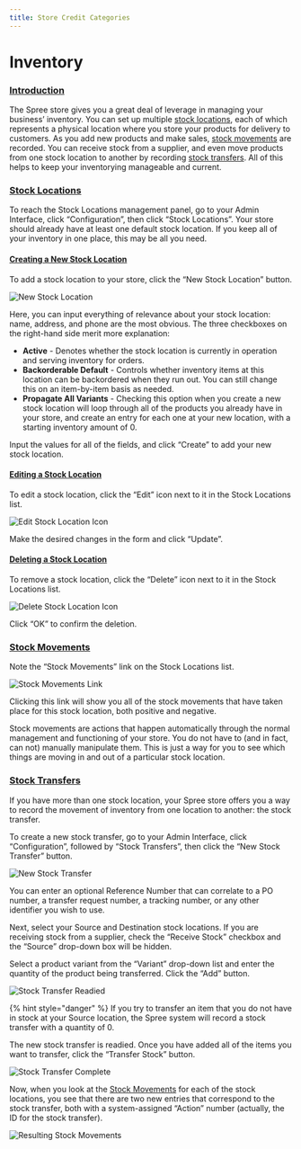 ```yaml
---
title: Store Credit Categories
---
```


# Inventory

### [Introduction](inventory.md#introduction) <a href="#introduction" id="introduction"></a>

The Spree store gives you a great deal of leverage in managing your business’ inventory. You can set up multiple [stock locations](inventory.md#stock-locations), each of which represents a physical location where you store your products for delivery to customers. As you add new products and make sales, [stock movements](inventory.md#stock-movements) are recorded. You can receive stock from a supplier, and even move products from one stock location to another by recording [stock transfers](inventory.md#stock-transfers). All of this helps to keep your inventorying manageable and current.

### [Stock Locations](inventory.md#stock-locations) <a href="#stock-locations" id="stock-locations"></a>

To reach the Stock Locations management panel, go to your Admin Interface, click “Configuration”, then click “Stock Locations”. Your store should already have at least one default stock location. If you keep all of your inventory in one place, this may be all you need.

#### [Creating a New Stock Location](inventory.md#creating-a-new-stock-location) <a href="#creating-a-new-stock-location" id="creating-a-new-stock-location"></a>

To add a stock location to your store, click the “New Stock Location” button.

![New Stock Location](</images//image (8).png>)

Here, you can input everything of relevance about your stock location: name, address, and phone are the most obvious. The three checkboxes on the right-hand side merit more explanation:

* **Active** - Denotes whether the stock location is currently in operation and serving inventory for orders.
* **Backorderable Default** - Controls whether inventory items at this location can be backordered when they run out. You can still change this on an item-by-item basis as needed.
* **Propagate All Variants** - Checking this option when you create a new stock location will loop through all of the products you already have in your store, and create an entry for each one at your new location, with a starting inventory amount of 0.

Input the values for all of the fields, and click “Create” to add your new stock location.

#### [Editing a Stock Location](inventory.md#editing-a-stock-location) <a href="#editing-a-stock-location" id="editing-a-stock-location"></a>

To edit a stock location, click the “Edit” icon next to it in the Stock Locations list.

![Edit Stock Location Icon](</images//image (124).png>)

Make the desired changes in the form and click “Update”.

#### [Deleting a Stock Location](inventory.md#deleting-a-stock-location) <a href="#deleting-a-stock-location" id="deleting-a-stock-location"></a>

To remove a stock location, click the “Delete” icon next to it in the Stock Locations list.

![Delete Stock Location Icon](</images//image (125).png>)

Click “OK” to confirm the deletion.

### [Stock Movements](inventory.md#stock-movements) <a href="#stock-movements" id="stock-movements"></a>

Note the “Stock Movements” link on the Stock Locations list.

![Stock Movements Link](</images//image (130).png>)

Clicking this link will show you all of the stock movements that have taken place for this stock location, both positive and negative.

Stock movements are actions that happen automatically through the normal management and functioning of your store. You do not have to (and in fact, can not) manually manipulate them. This is just a way for you to see which things are moving in and out of a particular stock location.

### [Stock Transfers](inventory.md#stock-transfers) <a href="#stock-transfers" id="stock-transfers"></a>

If you have more than one stock location, your Spree store offers you a way to record the movement of inventory from one location to another: the stock transfer.

To create a new stock transfer, go to your Admin Interface, click “Configuration”, followed by “Stock Transfers”, then click the “New Stock Transfer” button.

![New Stock Transfer](</images//image (6).png>)

You can enter an optional Reference Number that can correlate to a PO number, a transfer request number, a tracking number, or any other identifier you wish to use.

Next, select your Source and Destination stock locations. If you are receiving stock from a supplier, check the “Receive Stock” checkbox and the “Source” drop-down box will be hidden.

Select a product variant from the “Variant” drop-down list and enter the quantity of the product being transferred. Click the “Add” button.

![Stock Transfer Readied](</images//image (7).png>)

{% hint style="danger" %}
If you try to transfer an item that you do not have in stock at your Source location, the Spree system will record a stock transfer with a quantity of 0.
</Note>

The new stock transfer is readied. Once you have added all of the items you want to transfer, click the “Transfer Stock” button.

![Stock Transfer Complete](</images//image (131).png>)

Now, when you look at the [Stock Movements](inventory.md#stock-movements) for each of the stock locations, you see that there are two new entries that correspond to the stock transfer, both with a system-assigned “Action” number (actually, the ID for the stock transfer).

![Resulting Stock Movements](</images//image (132).png>)
